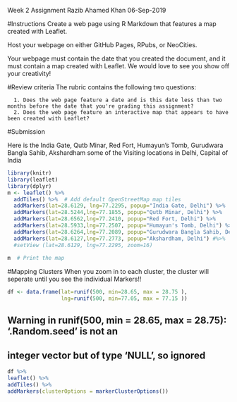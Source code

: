 Week 2 Assignment
Razib Ahamed Khan
06-Sep-2019

#Instructions
Create a web page using R Markdown that features a map created with Leaflet.

Host your webpage on either GitHub Pages, RPubs, or NeoCities.

Your webpage must contain the date that you created the document, and it must contain a map created with Leaflet. We would love to see you show off your creativity!

#Review criteria
The rubric contains the following two questions:

      1. Does the web page feature a date and is this date less than two months before the date that you're grading this assignment?
      2. Does the web page feature an interactive map that appears to have been created with Leaflet?

#Submission

Here is the India Gate, Qutb Minar, Red Fort, Humayun's Tomb, Gurudwara Bangla Sahib, Akshardham some of the Visiting locations in Delhi, Capital of India

```{r, eval=FALSE}
library(knitr)
library(leaflet)
library(dplyr)
m <- leaflet() %>%
  addTiles() %>%  # Add default OpenStreetMap map tiles
  addMarkers(lat=28.6129, lng=77.2295, popup="India Gate, Delhi") %>%
  addMarkers(lat=28.5244,lng=77.1855, popup="Qutb Minar, Delhi") %>%
  addMarkers(lat=28.6562,lng=77.2410, popup="Red Fort, Delhi") %>%
  addMarkers(lat=28.5933,lng=77.2507, popup="Humayun's Tomb, Delhi") %>%
  addMarkers(lat=28.6264,lng=77.2089, popup="Gurudwara Bangla Sahib, Delhi") %>%
  addMarkers(lat=28.6127,lng=77.2773, popup="Akshardham, Delhi") #%>%
  #setView (lat=28.6129, lng=77.2295, zoom=16) 
  
m  # Print the map
```


#Mapping Clusters
When you zoom in to each cluster, the cluster will seperate until you see the individual Markers!!

```{r, eval=FALSE}
df <- data.frame(lat=runif(500, min=28.65, max = 28.75 ),
                 lng=runif(500, min=77.05, max = 77.15 ))    
```

## Warning in runif(500, min = 28.65, max = 28.75): '.Random.seed' is not an
## integer vector but of type 'NULL', so ignored

```{r, eval=FALSE}
df %>%
leaflet() %>%
addTiles() %>%  
addMarkers(clusterOptions = markerClusterOptions())  
```
